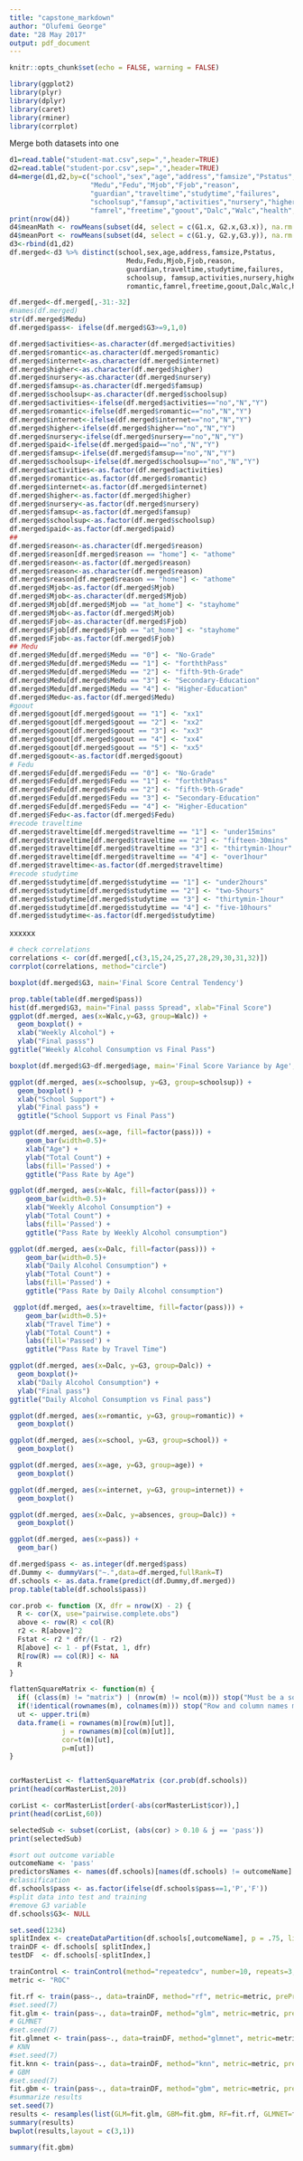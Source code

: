 ```yaml
---
title: "capstone_markdown"
author: "Olufemi George"
date: "28 May 2017"
output: pdf_document
---
```


```r
knitr::opts_chunk$set(echo = FALSE, warning = FALSE)
```
```r
library(ggplot2)
library(plyr)
library(dplyr)
library(caret)
library(rminer)
library(corrplot)
```
Merge both datasets into one

```r
d1=read.table("student-mat.csv",sep=",",header=TRUE)
d2=read.table("student-por.csv",sep=",",header=TRUE)
d4=merge(d1,d2,by=c("school","sex","age","address","famsize","Pstatus",
                    "Medu","Fedu","Mjob","Fjob","reason",
                    "guardian","traveltime","studytime","failures",
                    "schoolsup","famsup","activities","nursery","higher","internet","romantic",
                    "famrel","freetime","goout","Dalc","Walc","health","absences"))
print(nrow(d4)) 
d4$meanMath <- rowMeans(subset(d4, select = c(G1.x, G2.x,G3.x)), na.rm = TRUE)
d4$meanPort <- rowMeans(subset(d4, select = c(G1.y, G2.y,G3.y)), na.rm = TRUE)
d3<-rbind(d1,d2) 
df.merged<-d3 %>% distinct(school,sex,age,address,famsize,Pstatus,
                             Medu,Fedu,Mjob,Fjob,reason,
                             guardian,traveltime,studytime,failures,
                             schoolsup, famsup,activities,nursery,higher,internet,
                             romantic,famrel,freetime,goout,Dalc,Walc,health,absences, .keep_all = TRUE)
```


```r
df.merged<-df.merged[,-31:-32]
#names(df.merged)
str(df.merged$Medu)
df.merged$pass<- ifelse(df.merged$G3>=9,1,0)
```


```r
df.merged$activities<-as.character(df.merged$activities)
df.merged$romantic<-as.character(df.merged$romantic)
df.merged$internet<-as.character(df.merged$internet)
df.merged$higher<-as.character(df.merged$higher)
df.merged$nursery<-as.character(df.merged$nursery)
df.merged$famsup<-as.character(df.merged$famsup)
df.merged$schoolsup<-as.character(df.merged$schoolsup)
df.merged$activities<-ifelse(df.merged$activities=="no","N","Y")
df.merged$romantic<-ifelse(df.merged$romantic=="no","N","Y")
df.merged$internet<-ifelse(df.merged$internet=="no","N","Y")
df.merged$higher<-ifelse(df.merged$higher=="no","N","Y")
df.merged$nursery<-ifelse(df.merged$nursery=="no","N","Y")
df.merged$paid<-ifelse(df.merged$paid=="no","N","Y")
df.merged$famsup<-ifelse(df.merged$famsup=="no","N","Y")
df.merged$schoolsup<-ifelse(df.merged$schoolsup=="no","N","Y")
df.merged$activities<-as.factor(df.merged$activities)
df.merged$romantic<-as.factor(df.merged$romantic)
df.merged$internet<-as.factor(df.merged$internet)
df.merged$higher<-as.factor(df.merged$higher)
df.merged$nursery<-as.factor(df.merged$nursery)
df.merged$famsup<-as.factor(df.merged$famsup)
df.merged$schoolsup<-as.factor(df.merged$schoolsup)
df.merged$paid<-as.factor(df.merged$paid)
##
df.merged$reason<-as.character(df.merged$reason)
df.merged$reason[df.merged$reason == "home"] <- "athome"
df.merged$reason<-as.factor(df.merged$reason)
df.merged$reason<-as.character(df.merged$reason)
df.merged$reason[df.merged$reason == "home"] <- "athome"
df.merged$Mjob<-as.factor(df.merged$Mjob)
df.merged$Mjob<-as.character(df.merged$Mjob)
df.merged$Mjob[df.merged$Mjob == "at_home"] <- "stayhome"
df.merged$Mjob<-as.factor(df.merged$Mjob)
df.merged$Fjob<-as.character(df.merged$Fjob)
df.merged$Fjob[df.merged$Fjob == "at_home"] <- "stayhome"
df.merged$Fjob<-as.factor(df.merged$Fjob)
## Medu
df.merged$Medu[df.merged$Medu == "0"] <- "No-Grade"
df.merged$Medu[df.merged$Medu == "1"] <- "forththPass"
df.merged$Medu[df.merged$Medu == "2"] <- "fifth-9th-Grade"
df.merged$Medu[df.merged$Medu == "3"] <- "Secondary-Education"
df.merged$Medu[df.merged$Medu == "4"] <- "Higher-Education"
df.merged$Medu<-as.factor(df.merged$Medu)
#goout
df.merged$goout[df.merged$goout == "1"] <- "xx1"
df.merged$goout[df.merged$goout == "2"] <- "xx2"
df.merged$goout[df.merged$goout == "3"] <- "xx3"
df.merged$goout[df.merged$goout == "4"] <- "xx4"
df.merged$goout[df.merged$goout == "5"] <- "xx5"
df.merged$goout<-as.factor(df.merged$goout)
# Fedu
df.merged$Fedu[df.merged$Fedu == "0"] <- "No-Grade"
df.merged$Fedu[df.merged$Fedu == "1"] <- "forththPass"
df.merged$Fedu[df.merged$Fedu == "2"] <- "fifth-9th-Grade"
df.merged$Fedu[df.merged$Fedu == "3"] <- "Secondary-Education"
df.merged$Fedu[df.merged$Fedu == "4"] <- "Higher-Education"
df.merged$Fedu<-as.factor(df.merged$Fedu)
#recode traveltime
df.merged$traveltime[df.merged$traveltime == "1"] <- "under15mins"
df.merged$traveltime[df.merged$traveltime == "2"] <- "fifteen-30mins"
df.merged$traveltime[df.merged$traveltime == "3"] <- "thirtymin-1hour"
df.merged$traveltime[df.merged$traveltime == "4"] <- "over1hour"
df.merged$traveltime<-as.factor(df.merged$traveltime)
#recode studytime
df.merged$studytime[df.merged$studytime == "1"] <- "under2hours"
df.merged$studytime[df.merged$studytime == "2"] <- "two-5hours"
df.merged$studytime[df.merged$studytime == "3"] <- "thirtymin-1hour"
df.merged$studytime[df.merged$studytime == "4"] <- "five-10hours"
df.merged$studytime<-as.factor(df.merged$studytime)
```

xxxxxx

```r
# check correlations
correlations <- cor(df.merged[,c(3,15,24,25,27,28,29,30,31,32)])
corrplot(correlations, method="circle")
```

```r
boxplot(df.merged$G3, main='Final Score Central Tendency')

```

```r
prop.table(table(df.merged$pass))
hist(df.merged$G3, main="Final passs Spread", xlab="Final Score")
ggplot(df.merged, aes(x=Walc,y=G3, group=Walc)) +
  geom_boxplot() +
  xlab("Weekly Alcohol") +
  ylab("Final passs")
ggtitle("Weekly Alcohol Consumption vs Final Pass")
```

```r
boxplot(df.merged$G3~df.merged$age, main='Final Score Variance by Age', xlab="Age")

```

```r
ggplot(df.merged, aes(x=schoolsup, y=G3, group=schoolsup)) +
  geom_boxplot() +
  xlab("School Support") +
  ylab("Final pass") +
  ggtitle("School Support vs Final Pass")
```

```r
ggplot(df.merged, aes(x=age, fill=factor(pass))) +
    geom_bar(width=0.5)+
    xlab("Age") +
    ylab("Total Count") +
    labs(fill='Passed') +
    ggtitle("Pass Rate by Age")
```

```r
ggplot(df.merged, aes(x=Walc, fill=factor(pass))) +
    geom_bar(width=0.5)+
    xlab("Weekly Alcohol Consumption") +
    ylab("Total Count") +
    labs(fill='Passed') +
    ggtitle("Pass Rate by Weekly Alcohol consumption")
```

```r
ggplot(df.merged, aes(x=Dalc, fill=factor(pass))) +
    geom_bar(width=0.5)+
    xlab("Daily Alcohol Consumption") +
    ylab("Total Count") +
    labs(fill='Passed') +
    ggtitle("Pass Rate by Daily Alcohol consumption")
```

```r
 ggplot(df.merged, aes(x=traveltime, fill=factor(pass))) +
    geom_bar(width=0.5)+
    xlab("Travel Time") +
    ylab("Total Count") +
    labs(fill='Passed') +
    ggtitle("Pass Rate by Travel Time")
```

```r
ggplot(df.merged, aes(x=Dalc, y=G3, group=Dalc)) +
  geom_boxplot()+
  xlab("Daily Alcohol Consumption") +
  ylab("Final pass")
ggtitle("Daily Alcohol Consumption vs Final pass")
```

```r
ggplot(df.merged, aes(x=romantic, y=G3, group=romantic)) +
  geom_boxplot()
```

```r
ggplot(df.merged, aes(x=school, y=G3, group=school)) +
  geom_boxplot()
```

```r
ggplot(df.merged, aes(x=age, y=G3, group=age)) +
  geom_boxplot()
```

```r
ggplot(df.merged, aes(x=internet, y=G3, group=internet)) +
  geom_boxplot()
```

```r
ggplot(df.merged, aes(x=Dalc, y=absences, group=Dalc)) +
  geom_boxplot()
```

```r
ggplot(df.merged, aes(x=pass)) +
  geom_bar()
```

```r
df.merged$pass <- as.integer(df.merged$pass)
df.Dummy <- dummyVars("~.",data=df.merged,fullRank=T)
df.schools <- as.data.frame(predict(df.Dummy,df.merged))
prop.table(table(df.schools$pass))
```

```r
cor.prob <- function (X, dfr = nrow(X) - 2) {
  R <- cor(X, use="pairwise.complete.obs")
  above <- row(R) < col(R)
  r2 <- R[above]^2
  Fstat <- r2 * dfr/(1 - r2)
  R[above] <- 1 - pf(Fstat, 1, dfr)
  R[row(R) == col(R)] <- NA
  R
}

flattenSquareMatrix <- function(m) {
  if( (class(m) != "matrix") | (nrow(m) != ncol(m))) stop("Must be a square matrix.") 
  if(!identical(rownames(m), colnames(m))) stop("Row and column names must be equal.")
  ut <- upper.tri(m)
  data.frame(i = rownames(m)[row(m)[ut]],
             j = rownames(m)[col(m)[ut]],
             cor=t(m)[ut],
             p=m[ut])
}


corMasterList <- flattenSquareMatrix (cor.prob(df.schools))
print(head(corMasterList,20))

corList <- corMasterList[order(-abs(corMasterList$cor)),]
print(head(corList,60))

selectedSub <- subset(corList, (abs(cor) > 0.10 & j == 'pass'))
print(selectedSub)
```

```r
#sort out outcome variable
outcomeName <- 'pass'
predictorsNames <- names(df.schools)[names(df.schools) != outcomeName]
#classification
df.schools$pass <- as.factor(ifelse(df.schools$pass==1,'P','F'))
#split data into test and training
#remove G3 variable
df.schools$G3<- NULL
```

```r
set.seed(1234)
splitIndex <- createDataPartition(df.schools[,outcomeName], p = .75, list = FALSE, times = 1)
trainDF <- df.schools[ splitIndex,]
testDF  <- df.schools[-splitIndex,]
```

```r
trainControl <- trainControl(method="repeatedcv", number=10, repeats=3, summaryFunction=twoClassSummary,returnResamp='none', verboseIter = FALSE, classProbs = TRUE) 
metric <- "ROC"
```

```r
fit.rf <- train(pass~., data=trainDF, method="rf", metric=metric, preProc=c("center", "scale"), trControl=trainControl)
#set.seed(7)
fit.glm <- train(pass~., data=trainDF, method="glm", metric=metric, preProc=c("center", "scale"), trControl=trainControl)
# GLMNET
#set.seed(7)
fit.glmnet <- train(pass~., data=trainDF, method="glmnet", metric=metric, preProc=c("center", "scale"), trControl=trainControl)
# KNN
#set.seed(7)
fit.knn <- train(pass~., data=trainDF, method="knn", metric=metric, preProc=c("center", "scale"), trControl=trainControl)
# GBM
#set.seed(7)
fit.gbm <- train(pass~., data=trainDF, method="gbm", metric=metric, preProc=c("center", "scale"), trControl=trainControl, verbose=FALSE)
#summarize results
set.seed(7)
results <- resamples(list(GLM=fit.glm, GBM=fit.gbm, RF=fit.rf, GLMNET=fit.glmnet, KNN=fit.knn))
summary(results)
bwplot(results,layout = c(3,1))
```


```r
summary(fit.gbm)

```

